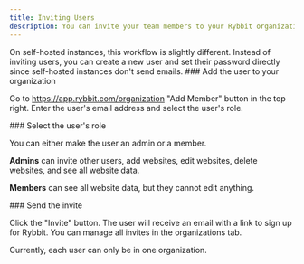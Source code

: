 ```yaml
---
title: Inviting Users
description: You can invite your team members to your Rybbit organization as either an admin or a member
---
```



<Callout type="info">
  On self-hosted instances, this workflow is slightly different. Instead of inviting users, you can create a new user and set their password directly since self-hosted instances don't send emails. 
</Callout>

<Steps>
<Step>
### Add the user to your organization

Go to https://app.rybbit.com/organization "Add Member" button in the top right. Enter the user's email address and select the user's role.
</Step>

<Step>
### Select the user's role
 
You can either make the user an admin or a member. 

**Admins** can invite other users, add websites, edit websites, delete websites, and see all website data.

**Members** can see all website data, but they cannot edit anything.
</Step>

<Step>
### Send the invite

Click the "Invite" button. The user will receive an email with a link to sign up for Rybbit. You can manage all invites in the organizations tab.
</Step>
</Steps>

<Callout type="info">
  Currently, each user can only be in one organization.
</Callout>